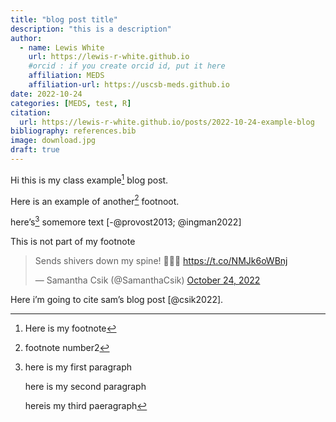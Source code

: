```yaml
---
title: "blog post title"
description: "this is a description"
author: 
  - name: Lewis White
    url: https://lewis-r-white.github.io
    #orcid : if you create orcid id, put it here
    affiliation: MEDS
    affiliation-url: https://uscsb-meds.github.io
date: 2022-10-24
categories: [MEDS, test, R]
citation:
  url: https://lewis-r-white.github.io/posts/2022-10-24-example-blog
bibliography: references.bib
image: download.jpg
draft: true
---
```


Hi this is my class example[^1] blog post.

[^1]: Here is my footnote


Here is an example of another^[footnote number2] footnoot.


here's[^3] somemore text [-@provost2013; @ingman2022]

[^3]: here is my first paragraph

    here is my second paragraph
    
    hereis my third paeragraph

This is not part of my footnote

<blockquote class="twitter-tweet"><p lang="en" dir="ltr">Sends shivers down my spine! 👻💀🎃 <a href="https://t.co/NMJk6oWBnj">https://t.co/NMJk6oWBnj</a></p>&mdash; Samantha Csik (@SamanthaCsik) <a href="https://twitter.com/SamanthaCsik/status/1584620851689033728?ref_src=twsrc%5Etfw">October 24, 2022</a></blockquote> <script async src="https://platform.twitter.com/widgets.js" charset="utf-8"></script>

Here i'm going to cite sam's blog post [@csik2022].
